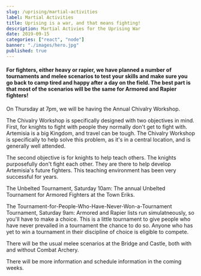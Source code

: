 ```yaml
---
slug: /uprising/martial-activities
label: Martial Activities
title: Uprising is a war, and that means fighting!
description: Martial Activies for the Uprising War
date: 2019-09-15
categories: ["react", "node"]
banner: "./images/hero.jpg"
published: true
---
```


#### For fighters, either heavy or rapier, we have planned a number of tournaments and melee scenarios to test your skills and make sure you go back to camp tired and happy after a day on the field. The best part is that most of the scenarios will be the same for Armored and Rapier fighters!

On Thursday at 7pm, we will be having the Annual Chivalry Workshop.

The Chivalry Workshop is specifically designed with two objectives in mind. First, for knights to fight with people they normally don't get to fight with. Artemisia is a big Kingdom, and travel can be tough. The Chivalry Workshop is specifically to help solve this problem, as it's in a central location, and is generally well attended.

The second objective is for knights to help teach others. The knights purposefully don't fight each other. They are there to help develop Artemisia's future fighters. This teaching environment has been very successful for years.

The Unbelted Tournament, Saturday 10am: The annual Unbelted Tournament for Armored Fighters at the Town Eriks.

The Tournament-for-People-Who-Have-Never-Won-a-Tournament Tournament, Saturday 9am: Armored and Rapier lists run simulatneously, so you'll have to make a choice. This is a little tournament to give people who have never prevailed in a tournament the chance to do so. Anyone who has yet to win a tournament in their discipline of choice is eligible to compete.

There will be the usual melee scenarios at the Bridge and Castle, both with and without Combat Archery.

There will be more information and schedule information in the coming weeks.

<!--
```jsx
import React from "react"
import { ThemeProvider } from "theme-ui"
import theme from "./theme"

export default props => (
  <ThemeProvider theme={theme}>{props.children}</ThemeProvider>
)
``` -->
